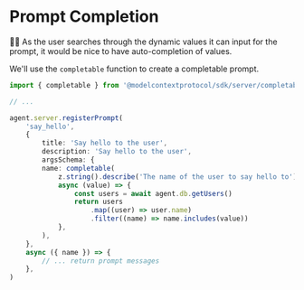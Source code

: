 # Prompt Completion

👨‍💼 As the user searches through the dynamic values it can input for the prompt,
it would be nice to have auto-completion of values.

We'll use the `completable` function to create a completable prompt.

```ts
import { completable } from '@modelcontextprotocol/sdk/server/completable.js'

// ...

agent.server.registerPrompt(
	'say_hello',
	{
		title: 'Say hello to the user',
		description: 'Say hello to the user',
		argsSchema: {
		name: completable(
			z.string().describe('The name of the user to say hello to'),
			async (value) => {
				const users = await agent.db.getUsers()
				return users
					.map((user) => user.name)
					.filter((name) => name.includes(value))
			},
		),
	},
	async ({ name }) => {
		// ... return prompt messages
	},
)
```
